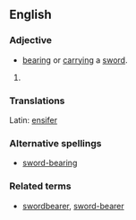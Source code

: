 ==English==

===Adjective===
{{en-adj|-}}

* [[bearing]] or [[carrying]] a [[sword]].

# {{defn|English}}

===Translations===
{{rfc-level|Translations at L3+ (AutoFormat would have corrected level of Translations)}}
Latin: [[ensifer]]

===Alternative spellings===
*[[sword-bearing]]

===Related terms===
*[[swordbearer]], [[sword-bearer]]